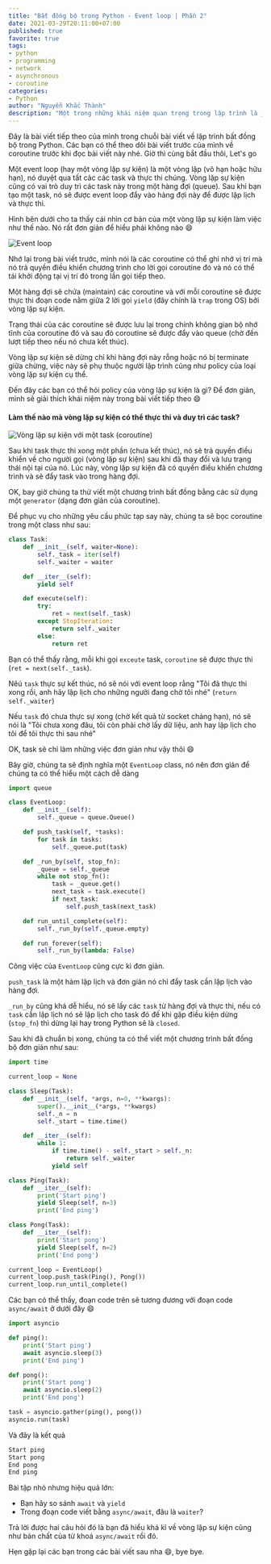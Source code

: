 ```yaml
---
title: "Bất đồng bộ trong Python - Event loop | Phần 2"
date: 2021-03-29T20:11:00+07:00
published: true
favorite: true
tags:
- python
- programming
- network
- asynchronous
- coroutine
categories:
- Python
author: "Nguyễn Khắc Thành"
description: "Một trong những khái niệm quan trọng trong lập trình là __event loop__ hay __vòng lặp sự kiện__. Thật không quá khi nói rằng, __vòng lặp sự kiện__ là trái tim của lập trình bất đồng bộ trong các ngôn ngữ như Python hay Javascript, ..."
---
```


Đây là bài viết tiếp theo của mình trong chuỗi bài viết về lập trình bất đồng bộ trong Python. Các bạn có thể theo dõi bài viết trước của mình về <Link href="/posts/bat-dong-bo-trong-python-phan-1-coroutine.md">coroutine</Link> trước khi đọc bài viết này nhé. Giờ thì cùng bắt đầu thôi, Let's go

Một event loop (hay một vòng lặp sự kiện) là một vòng lặp (vô hạn hoặc hữu hạn), nó duyệt qua tất cảc các task và thực thi chúng. Vòng lặp sự kiện cũng có vai trò duy trì các task này trong một hàng đợi (queue). Sau khi bạn tạo một task, nó sẽ được event loop đẩy vào hàng đợi này để được lập lịch và thực thi.


Hình bên dưới cho ta thấy cái nhìn cơ bản của một vòng lặp sự kiện làm việc như thế nào. Nó rất đơn giản để hiểu phải không nào :smile:

<Image src="/images/eventLoop-full.svg" title="Event loop" />

Nhớ lại trong bài viết trước, mình nói là các coroutine có thể ghi nhớ vị trí mà nó trả quyền điều khiển chương trình cho lời gọi coroutine đó và nó có thể tái khởi động tại vị trí đó trong lần gọi tiếp theo.

Một hàng đợi sẽ chứa (maintain) các coroutine và với mỗi coroutine sẽ được thực thi đoạn code nằm giữa 2 lời gọi `yield` (đây chính là `trap` trong OS) bởi vòng lặp sự kiện.

Trạng thái của các coroutine sẽ được lưu lại trong chính không gian bộ nhớ tĩnh của  coroutine đó và sau đó coroutine sẽ được đẩy vào queue (chờ đến lượt tiếp theo nếu nó chưa kết thúc).

Vòng lặp sự kiện sẽ dừng chỉ khi hàng đợi này rỗng hoặc nó bị terminate giữa chừng, việc này sẽ phụ thuộc người lập trình cũng như policy của loại vòng lặp sự kiện cụ thể.

Đến đây các bạn có thể hỏi policy của vòng lặp sự kiện là gì? Để đơn giản, mình sẽ giải thích khái niệm này trong bài viết tiếp theo :smile:

#### Làm thế nào mà vòng lặp sự kiện có thể thực thi và duy trì các task?

<Image
    src="/images/Untitled Diagram-2.png"
    title="Vòng lặp sự kiện với một task (coroutine)"
/>

Sau khi task thực thi xong một phần (chưa kết thúc), nó sẽ trả quyền điều khiển về cho người gọi (vòng lặp sự kiện) sau khi đã thay đổi và lưu trạng thái nội tại của nó. Lúc này, vòng lặp sự kiện đã có quyền điều khiển chương trình và sẽ đẩy task vào trong hàng đợi.

OK, bay giờ chúng ta thử viết một chương trình bất đồng bằng các sử dụng một `generator` (dạng đơn giản của coroutine).

Để phục vụ cho những yêu cầu phức tạp say này, chúng ta sẽ bọc coroutine trong một class như sau:


```python
class Task:
    def __init__(self, waiter=None):
        self._task = iter(self)
        self._waiter = waiter

    def __iter__(self):
        yield self

    def execute(self):
        try:
            ret = next(self._task)
        except StopIteration:
            return self._waiter
        else:
            return ret
```

Bạn có thể thấy rằng, mỗi khi gọi `exceute` task, `coroutine` sẽ được thực thi (`ret = next(self._task`).

Nêú `task` thực sự kết thúc, nó sẽ nói với event loop rằng "Tôi đã thực thi xong rồi, anh hãy lập lịch cho những người đang chờ tôi nhé" (`return self._waiter`)

Nếu `task` đó chưa thực sự xong (chờ kết quả từ socket chảng hạn), nó sẽ nói là "Tôi chưa xong đâu, tôi còn phải chờ lấy dữ liệu, anh hay lập lịch cho tôi để tôi thực thi sau nhé"

OK, task sẽ chỉ làm những việc đơn giản như vậy thôi :smile:

Bây giờ, chúng ta sẽ định nghĩa một `EventLoop` class, nó nên đơn giản để chúng ta có thể hiểu một cách dễ dàng

```python
import queue

class EventLoop:
    def __init__(self):
        self._queue = queue.Queue()

    def push_task(self, *tasks):
        for task in tasks:
            self._queue.put(task)

    def _run_by(self, stop_fn):
        _queue = self._queue
        while not stop_fn():
            task = _queue.get()
            next_task = task.execute()
            if next_task:
                self.push_task(next_task)

    def run_until_complete(self):
        self._run_by(self._queue.empty)

    def run_forever(self):
        self._run_by(lambda: False)
```

Công việc của `EventLoop` cũng cực kì đơn giản.

`push_task` là một hàm lập lịch và đơn giản nó chỉ đẩy task cần lập lịch vào hàng đợi.

`_run_by` cũng khá dễ hiểu, nó sẽ lấy các `task` từ hàng đợi và thực thi, nếu có `task` cần lập lịch nó sẽ lập lịch cho task đó đế khi gặp điều kiện dừng (`stop_fn`) thì dừng lại hay trong Python sẽ là `closed`.

Sau khi đã chuẩn bị xong, chúng ta có thể viết một chương trình bất đồng bộ đơn giản như sau:

```python
import time

current_loop = None

class Sleep(Task):
    def __init__(self, *args, n=0, **kwargs):
        super().__init__(*args, **kwargs)
        self._n = n
        self._start = time.time()

    def __iter__(self):
        while 1:
            if time.time() - self._start > self._n:
                return self._waiter
            yield self

class Ping(Task):
    def __iter__(self):
        print('Start ping')
        yield Sleep(self, n=3)
        print('End ping')

class Pong(Task):
    def __iter__(self):
        print('Start pong')
        yield Sleep(self, n=2)
        print('End pong')

current_loop = EventLoop()
current_loop.push_task(Ping(), Pong())
current_loop.run_until_complete()
```

Các bạn có thể thấy, đoạn code trên sẽ tương đương với đoạn code `async/await` ở dưới đây :smile:

```python
import asyncio

def ping():
    print('Start ping')
    await asyncio.sleep(3)
    print('End ping')

def pong():
    print('Start pong')
    await asyncio.sleep(2)
    print('End pong')

task = asyncio.gather(ping(), pong())
asyncio.run(task)
```

Và đây là kết quả

```sh
Start ping
Start pong
End pong
End ping
```

Bài tập nhỏ nhưng hiệu quả lớn: 

- Bạn hãy so sánh `await` và `yield`
- Trong đoạn code viết bằng `async/await`, đâu là `waiter`?

Trả lời được hai câu hỏi đó là bạn đã hiểu khá kĩ về vòng lặp sự kiện cũng như bản chất của từ khoá `async/await` rồi đó.

Hẹn gặp lại các bạn trong các bài viết sau nha :smile:, bye bye.
